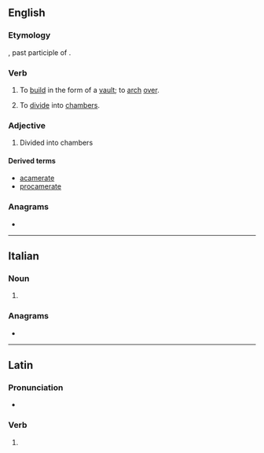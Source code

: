 ==English==

===Etymology===
{{etyl|la|en}} {{lena}} {{m|la|cameratus}}, past participle of {{m|la|camerare}}.

===Verb===
{{en-verb|camerat}}

# {{lb|en|transitive}} To [[build]] in the form of a [[vault]]; to [[arch]] [[over]].
# {{lb|en|transitive}} To [[divide]] into [[chamber]]s.

===Adjective===
{{en-adj|-}}

# Divided into chambers

====Derived terms====
* [[acamerate]]
* [[procamerate]]

===Anagrams===
* {{anagrams|en|a=aaceemrt|cream tea|macerate|racemate}}

----

==Italian==

===Noun===
{{head|it|noun plural form|g=f}}

# {{plural of|camerata|lang=it}}

===Anagrams===
* {{l|it|macerate}}

----

==Latin==

===Pronunciation===
* {{la-IPA|camerāte}}

===Verb===
{{la-verb-form|camerāte}}

# {{inflection of|camerō||2|p|pres|actv|imp|lang=la}}